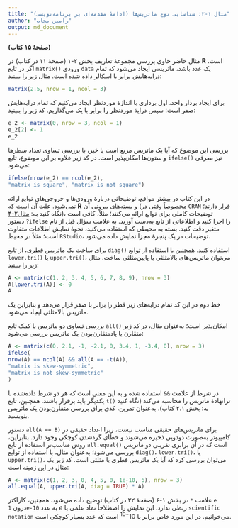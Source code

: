 ```yaml
---
title: "مثال ۱-۲: شناسایی نوع ماتریس‌ها (ادامهٔ مقدمه‌ای بر برنامه‌نویسی)"
author: "رامین مجاب"
output: md_document
---
```


**(صفحهٔ ۱۵ کتاب)**

مثال حاضر حاوی بررسی مجموعهٔ تعاریف بخش ۲-۱ (صفحهٔ ۱۱ در کتاب) در **R** است. اگر در تابع `matrix()` ورودی `data` یک عدد باشد، ماتریسی ایجاد می‌شود که تمام درایه‌هایش برابر با اسکالر داده شده است. مثال زیر را ببینید:

```r
matrix(2.5, nrow = 1, ncol = 3)
```

برای ایجاد بردار واحد، اول برداری با اندازهٔ موردنظر ایجاد می‌کنیم که تمام درایه‌هایش صفر است؛ سپس درایهٔ موردنظر را برابر با یک می‌گذاریم. کد زیر را ببینید:

```r
e_2 <- matrix(0, nrow = 3, ncol = 1)
e_2[2] <- 1
e_2
```

بررسی این موضوع که آیا یک ماتریس مربع است یا خیر، با بررسی تساوی تعداد سطرها و ستون‌ها امکان‌پذیر است. در کد زیر علاوه بر این موضوع، تابع `ifelse()` نیز معرفی می‌شود:

```r
ifelse(nrow(e_2) == ncol(e_2), 
"matrix is square", "matrix is not square")
```

در این کتاب در بیشتر مواقع، توضیحاتی دربارهٔ ورودی‌ها و خروجی‌های توابع ارائه نمی‌شود. علت آن است که **R** و بسته‌های بیرونی آن (مخصوصاً وقتی در `CRAN` قرار دارند؛ نگاه کنید به: [مثال۲-۴](matrix_book_fa_example2.4))، توضیحات کاملی برای توابع ارائه می‌کنند؛ مثلاً، کافی است دستور ‍`?ifelse` را اجرا کنید و اطلاعاتی از تابع به‌دست آورید. به علامت سؤال قبل از نام متغیر دقت کنید. بسته به محیطی که استفاده می‌کنید، نحوهٔ نمایش اطلاعات متفاوت است؛ مثلاً در محیط `RStudio`، توضیحات در یک پنجرهٔ مجزا نمایش داده می‌شود.

برای ساخت یک ماتریس قطری، از تابع `diag()` استفاده کنید. همچنین با استفاده از توابع `lower.tri()` یا `upper.tri()`، می‌توان ماتریس‌های بالامثلثی یا پایین‌مثلثی ساخت. مثال زیر را ببینید:

```r
A <- matrix(c(1, 2, 3, 4, 5, 6, 7, 8, 9), nrow = 3)
A[lower.tri(A)] <- 0
A
```

خط دوم در این کد تمام درایه‌های زیر قطر را برابر با صفر قرار می‌دهد و بنابراین یک ماتریس بالامثلثی ایجاد می‌شود.

بررسی تساوی دو ماتریس با کمک تابع `all()` امکان‌پذیر است؛ به‌عنوان مثال، در کد زیر متقارن یا پادمتقارن‌بودن یک ماتریس بررسی می‌شود:

```r
A <- matrix(c(0, 2.1, -1, -2.1, 0, 3.4, 1, -3.4, 0), nrow = 3)
ifelse(
nrow(A) == ncol(A) && all(A == -t(A)),
"matrix is skew-symmetric",
"matrix is not skew-symmetric"
)
```

در شرط از علامت `&&` استفاده شده و به این معنی است که هر دو شرط داده‌شده با یکدیگر باید برقرار باشند. همچنین، تابع `t()` ترانهادهٔ ماتریس را محاسبه می‌کند (نگاه کنید به: بخش ۲.۱ کتاب). به‌عنوان تمرین، کدی برای بررسی متقارن‌بودن یک ماتریس بنویسید.

دستور `all(A == B)` برای ماتریس‌های حقیقی مناسب نیست، زیرا اعداد حقیقی در کامپیوتر به‌صورت دودویی ذخیره می‌شوند و خطای گردشدن کوچکی وجود دارد. بنابراین، روش مناسب‌تر استفاده از تابع `all.equal()` است که در آن برابری تقریبی دو ماتریس بررسی می‌شود؛ به‌عنوان مثال، با استفاده از توابع `diag()`، `lower.tri()`، یا `upper.tri()`، می‌توان بررسی کرد که آیا یک ماتریس قطری یا مثلثی است. کد زیر یک مثال در این زمینه است:

```r
A <- matrix(c(1, 2, 3, 0, 4, 5, 0, 1e-10, 6), nrow = 3)
all.equal(A, upper.tri(A, diag = TRUE) * A)
```

علامت `*` در بخش ۱-۶ (صفحهٔ ۲۲ در کتاب) توضیح داده می‌شود. همچنین، کاراکتر `e` درون `1e-10` به عدد $e$ ربطی ندارد. این نمایش را اصطلاحاً نماد علمی یا `scientific notation` می‌خوانیم. در این مورد خاص برابر با $10^{-10}$ است که عدد بسیار کوچکی است.


